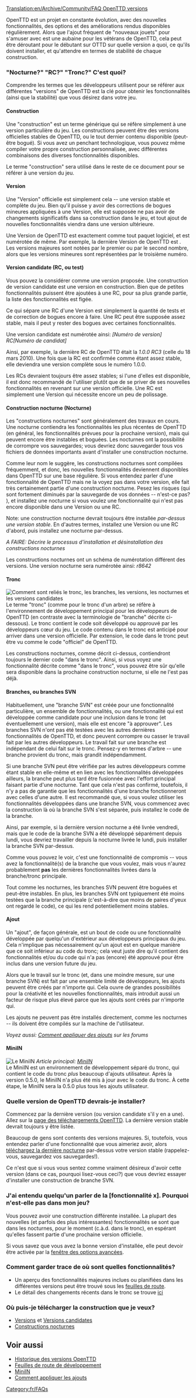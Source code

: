 [[Translation:en/Archive/Community/FAQ OpenTTD versions]]
{{fr/MenuFAQ}}

OpenTTD est un projet en constante évolution, avec des nouvelles fonctionnalités, des options et des améliorations rendus disponibles régulièrement. Alors que l'ajout fréquent de "nouveaux jouets" pour s'amuser avec est une aubaine pour les vétérans de OpenTTD, cela peut être déroutant pour le débutant sur OTTD sur quelle version a quoi, ce qu'ils doivent installer, et qu'attendre en termes de stabilité de chaque construction.

=== "Nocturne?"  "RC?"  "Tronc?"  C'est quoi?===
Comprendre les termes que les développeurs utilisent pour se référer aux différentes "versions" de OpenTTD est la clé pour obtenir les fonctionnalités (ainsi que la stabilité) que vous désirez dans votre jeu.

====Construction====
Une "construction" est un terme générique qui se réfère simplement à une version particulière du jeu. Les constructions peuvent être des versions officielles stables de OpenTTD, ou le tout dernier contenu disponible (peut-être bogué). Si vous avez un penchant technologique, vous pouvez même compiler votre propre construction personnalisée, avec différentes combinaisons des diverses fonctionnalités disponibles.

Le terme "construction" sera utilisé dans le reste de ce document pour se référer à une version du jeu.

====Version====
Une "Version" officielle est simplement cela -- une version stable et complète du jeu. Bien qu'il puisse y avoir des corrections de bogues mineures appliquées à une Version, elle est supposée ne pas avoir de changements significatifs dans sa construction dans le jeu, et tout ajout de nouvelles fonctionnalités viendra dans une version ultérieure.

Une Version de OpenTTD est exactement comme tout paquet logiciel, et est numérotée de même. Par exemple, la dernière Version de OpenTTD est {{fr/Version}}. Les versions majeures sont notées par le premier ou par le second nombre, alors que les versions mineures sont représentées par le troisième numéro.

====Version candidate (RC, ou test)====
Vous pouvez la considérer comme une version proposée. Une construction de version candidate est une version en construction. Bien que de petites fonctionnalités puissent être ajoutées à une RC, pour sa plus grande partie, la liste des fonctionnalités est figée.

Ce qui sépare une RC d'une Version est simplement la quantité de tests et de correction de bogues encore à faire. Une RC peut être supposée assez stable, mais il peut y rester des bogues avec certaines fonctionnalités.

Une version candidate est numérotée ainsi:
''[Numéro de version] RC[Numéro de candidat]''

Ainsi, par exemple, la dernière RC de OpenTTD était la ''1.0.0 RC3'' (celle du 18 mars 2010). Une fois que la RC est confirmée comme étant assez stable, elle deviendra une version complète sous le numéro 1.0.0.

Les RCs devraient toujours être assez stables; si l'une d'elles est disponible, il est donc recommandé de l'utiliser plutôt que de se priver de ses nouvelles fonctionnalités en revenant sur une version officielle. Une RC est simplement une Version qui nécessite encore un peu de polissage.

====Construction nocturne (Nocturne)====
Les "constructions nocturnes" sont généralement des travaux en cours. Une nocturne contiendra les fonctionnalités les plus récentes de OpenTTD (en général, les fonctionnalités prévues pour la prochaine version), mais qui peuvent encore être instables et boguées. Les nocturnes ont la possibilité de corrompre vos sauvegardes; vous devriez donc sauvegarder tous vos fichiers de données importants avant d'installer une construction nocturne.

Comme leur nom le suggère, les constructions nocturnes sont compilées fréquemment, et donc, les nouvelles fonctionnalités deviennent disponibles dans OpenTTD sur une base régulière. Si vous entendez parler d'une fonctionnalité de OpenTTD mais ne la voyez pas dans votre version, elle fait très certainement partie d'une construction nocturne. Pesez les risques (qui sont fortement diminués par la sauvegarde de vos données -- n'est-ce pas?  {{en/Emoticon|:)}}), et installez une nocturne si vous voulez une fonctionnalité qui n'est pas encore disponible dans une Version ou une RC.

Note: une construction nocturne devrait toujours être installée ''par-dessus une version stable''. En d'autres termes, installez une Version ou une RC d'abord, puis installez une nocturne par-dessus.

''A FAIRE: Décrire le processus d'installation et désinstallation des constructions nocturnes''

Les constructions nocturnes ont un schéma de numérotation différent des versions. Une version nocturne sera numérotée ainsi:
''r8642''

====Tronc====
[[File:en/Version Illustration.gif|frame|right|Comment sont reliés le tronc, les branches, les versions, les nocturnes et les versions candidates]]
Le terme "tronc" (comme pour le tronc d'un arbre) se réfère à l'environnement de développement principal pour les développeurs de OpenTTD (en contraste avec la terminologie de "branche" décrite ci-dessous). Le tronc contient le code soit développé ou approuvé par les développeurs cœur du jeu. Le code contenu dans le tronc est anticipé pour arriver dans une version officielle. Par extension, le code dans le tronc peut être vu comme le code "officiel" de OpenTTD.

Les constructions nocturnes, comme décrit ci-dessus, contiendront toujours le dernier code "dans le tronc". Ainsi, si vous voyez une fonctionnalité décrite comme "dans le tronc", vous pouvez être sûr qu'elle sera disponible dans la prochaine construction nocturne, si elle ne l'est pas déjà.

====Branches, ou branches SVN====
Habituellement, une "branche SVN" est créée pour une fonctionnalité particulière, un ensemble de fonctionnalités, ou une fonctionnalité qui est développée comme candidate pour une inclusion dans le tronc (et éventuellement une version), mais elle est encore "à approuver". Les branches SVN n'ont pas été testées avec les autres dernières fonctionnalités de OpenTTD, et donc peuvent corrompre ou casser le travail fait par les autres développeurs. Le travail fait sur une branche est indépendant de celui fait sur le tronc. Pensez-y en termes d'arbre -- une branche provient du tronc, mais grandit indépendamment.

Si une branche SVN peut être vérifiée par les autres développeurs comme étant stable en elle-même et en lien avec les fonctionnalités développées ailleurs, la branche peut plus tard être fusionnée avec l'effort principal faisant partie d'une nocturne. Tant que cela n'est pas confirmé, toutefois, il n'y a pas de garantie que les fonctionnalités d'une branche fonctionneront avec celles d'une autre. Il est recommandé que, si vous voulez utiliser les fonctionnalités développées dans une branche SVN, vous commencez avec la construction là où la branche SVN s'est séparée, puis installez le code de la branche.

Ainsi, par exemple, si la dernière version nocturne a été livrée vendredi, mais que le code de la branche SVN a été développé séparément depuis lundi, vous devriez travailler depuis la nocturne livrée le lundi, puis installer la branche SVN par-dessus.

Comme vous pouvez le voir, c'est une fonctionnalité de compromis -- vous avez la fonctionnalité(s) de la branche que vous voulez, mais vous n'aurez probablement '''pas''' les dernières fonctionnalités livrées dans la branche/tronc principale.

Tout comme les nocturnes, les branches SVN peuvent être boguées et peut-être instables. En plus, les branches SVN ont typiquement été moins testées que la branche principale (c'est-à-dire que moins de paires d'yeux ont regardé le code), ce qui les rend potentiellement moins stables.

====Ajout====
Un "ajout", de façon générale, est un bout de code ou une fonctionnalité développée par quelqu'un d'extérieur aux développeurs principaux du jeu. Cela n'implique pas nécessairement qu'un ajout est en quelque manière que ce soit inférieur au code du tronc; cela veut juste dire qu'il contient des fonctionnalités et/ou du code qui n'a pas (encore) été approuvé pour être inclus dans une version future du jeu.

Alors que le travail sur le tronc (et, dans une moindre mesure, sur une branche SVN) est fait par une ensemble limité de développeurs, les ajouts peuvent être créés par n'importe qui. Cela ouvre de grandes possibilités pour la créativité et les nouvelles fonctionnalités, mais introduit aussi un facteur de risque plus élevé parce que les ajouts sont créés par n'importe qui.

Les ajouts ne peuvent pas être installés directement, comme les nocturnes -- ils doivent être compilés sur la machine de l'utilisateur.

''Voyez aussi: [http://www.tt-forums.net/viewtopic.php?t=21678 Comment appliquer des ajouts] sur les forums''

====MiniIN====
[[File:en/MiniIN Illustration.gif|frame|right|Le MiniIN]]
''Article principal: [[fr/Nocturne intégré a minima|MiniIN]]''<br>

Le MiniIN est un environnement de développement séparé du tronc, qui contient le code du tronc ''plus'' beaucoup d'ajouts utilisateur. Après la version 0.5.0, le MiniIN n'a plus été mis à jour avec le code du tronc. À cette étape, le MiniIN sera la 0.5.0 plus tous les ajouts utilisateur.

===Quelle version de OpenTTD devrais-je installer?===
Commencez par la dernière version (ou version candidate s'il y en a une). Allez sur la [http://www.openttd.org/download-stable page des téléchargements OpenTTD]. La dernière version stable devrait toujours y être listée.

Beaucoup de gens sont contents des versions majeures. Si, toutefois, vous entendez parler d'une fonctionnalité que vous aimeriez avoir, alors [http://nightly.openttd.org/ téléchargez la dernière nocturne] par-dessus votre version stable (rappelez-vous, sauvegardez vos sauvegardes!).

Ce n'est que si vous vous sentez comme vraiment désireux d'avoir cette version (dans ce cas, pourquoi lisez-vous ceci?) que vous devriez essayer d'installer une construction de branche SVN.

===J'ai entendu quelqu'un parler de la [fonctionnalité x]. Pourquoi n'est-elle pas dans mon jeu?===
Vous pouvez avoir une construction différente installée. La plupart des nouvelles (et parfois des plus intéressantes) fonctionnalités se sont que dans les nocturnes, pour le moment (c.à.d. dans le tronc), en espérant qu'elles fassent partie d'une prochaine version officielle.

Si vous savez que vous avez la bonne version d'installée, elle peut devoir être activée par la [[fr/Archive/Manual/Settings/Options avancées|fenêtre des options avancées]].

===Comment garder trace de où sont quelles fonctionnalités?===
* Un aperçu des fonctionnalités majeures inclues ou planifiées dans les différentes versions peut être trouvé sous les [[fr/Archive/Lists/Feuille de route|feuilles de route]].
* Le détail des changements récents dans le tronc se trouve [http://vcs.openttd.org/svn/log/trunk ici]

===Où puis-je télécharger la construction que je veux?===
* [http://www.openttd.org/download-stable Versions] et [http://www.openttd.org/download-testing Versions candidates]
* [http://www.openttd.org/download-trunk Constructions nocturnes]

==Voir aussi==
* [[fr/Archive/OpenTTD/Main Page|Historique des versions OpenTTD]]
* [[fr/Archive/Lists/Feuille de route|Feuilles de route de développement]]
* [[fr/Nocturne intégré a minima|MiniIN]]
* [http://www.tt-forums.net/viewtopic.php?t=21678 Comment appliquer les ajouts]

[[Category:fr/FAQs]]